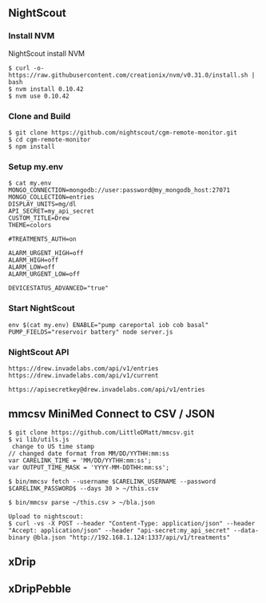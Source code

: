 == NightScout ==

=== Install NVM ===
NightScout install NVM
<pre>
$ curl -o- https://raw.githubusercontent.com/creationix/nvm/v0.31.0/install.sh | bash
$ nvm install 0.10.42
$ nvm use 0.10.42
</pre>

=== Clone and Build ===
<pre>
$ git clone https://github.com/nightscout/cgm-remote-monitor.git
$ cd cgm-remote-monitor
$ npm install
</pre>

=== Setup my.env ===
<pre>
$ cat my.env 
MONGO_CONNECTION=mongodb://user:password@my_mongodb_host:27071
MONGO_COLLECTION=entries
DISPLAY_UNITS=mg/dl
API_SECRET=my_api_secret
CUSTOM_TITLE=Drew
THEME=colors

#TREATMENTS_AUTH=on

ALARM_URGENT_HIGH=off
ALARM_HIGH=off
ALARM_LOW=off
ALARM_URGENT_LOW=off

DEVICESTATUS_ADVANCED="true"
</pre>

=== Start NightScout ===
<pre>
env $(cat my.env) ENABLE="pump careportal iob cob basal" PUMP_FIELDS="reservoir battery" node server.js
</pre> 

=== NightScout API ===
<pre>
https://drew.invadelabs.com/api/v1/entries
https://drew.invadelabs.com/api/v1/current 

https://apisecretkey@drew.invadelabs.com/api/v1/entries
</pre>

== mmcsv MiniMed Connect to CSV / JSON ==
<pre>
$ git clone https://github.com/LittleDMatt/mmcsv.git
$ vi lib/utils.js
 change to US time stamp
// changed date format from MM/DD/YYTHH:mm:ss
var CARELINK_TIME = 'MM/DD/YYTHH:mm:ss';
var OUTPUT_TIME_MASK = 'YYYY-MM-DDTHH:mm:ss';

$ bin/mmcsv fetch --username $CARELINK_USERNAME --password $CARELINK_PASSWORD$ --days 30 > ~/this.csv

$ bin/mmcsv parse ~/this.csv > ~/bla.json

Upload to nightscout:
$ curl -vs -X POST --header "Content-Type: application/json" --header "Accept: application/json" --header "api-secret:my_api_secret" --data-binary @bla.json "http://192.168.1.124:1337/api/v1/treatments"
</pre>

== xDrip ==

== xDripPebble ==